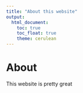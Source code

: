 ```yaml
---
title: "About this website"
output: 
  html_document:
    toc: true
    toc_float: true
    theme: cerulean
---
```


# About

This website is pretty great